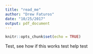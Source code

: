 ```yaml
---
title: "read_me"
author: "Drew Faturos"
date: "10/25/2017"
output: pdf_document
---
```


```r
knitr::opts_chunk$set(echo = TRUE)
```

Test, see how if this  works test help test


